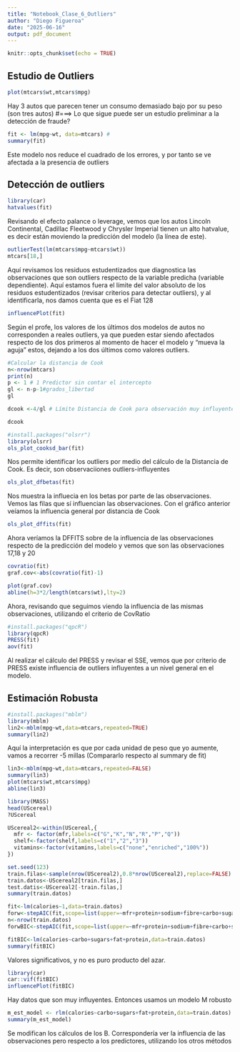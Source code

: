 ```yaml
---
title: "Notebook_Clase_6_Outliers"
author: "Diego Figueroa"
date: "2025-06-16"
output: pdf_document
---
```


```r
knitr::opts_chunk$set(echo = TRUE)
```

## Estudio de Outliers ##

```r
plot(mtcars$wt,mtcars$mpg)
```
Hay 3 autos que parecen tener un consumo demasiado bajo por su peso (son tres autos) 
#===> Lo que sigue puede ser un estudio preliminar a la detección de fraude?

```r
fit <- lm(mpg~wt, data=mtcars) # 
summary(fit)
```
Este modelo nos reduce el cuadrado de los errores, y por tanto se ve afectada a la presencia de outliers

## Detección de outliers ##

```r
library(car)
hatvalues(fit)
```

Revisando el efecto palance o leverage, vemos que los autos Lincoln Continental, Cadillac Fleetwood y Chrysler Imperial tienen un alto hatvalue, es decir están moviendo la predicción del modelo (la línea de este).

```r
outlierTest(lm(mtcars$mpg~mtcars$wt))
mtcars[18,]
```
Aquí revisamos los residuos estudentizados que diagnostica las observaciones que son outliers respecto de la variable predicha (variable dependiente). Aquí estamos fuera el límite del valor absoluto de los residuos estudentizados (revisar criterios para detectar outliers), y al identificarla, nos damos cuenta que es el Fiat 128



```r
influencePlot(fit)
```

Según el profe, los valores de los últimos dos modelos de autos no corresponden a reales outliers, ya que pueden estar siendo afectados respecto de los dos primeros al momento de hacer el modelo y "mueva la aguja" estos, dejando a los dos últimos como valores outliers.

```r
#Calcular la distancia de Cook
n<-nrow(mtcars)
print(n)
p <- 1 # 1 Predictor sin contar el intercepto
gl <- n-p-1#grados_libertad
gl

dcook <-4/gl # Límite Distancia de Cook para observación muy influyente

dcook
```

```r
#install.packages("olsrr")
library(olsrr)
ols_plot_cooksd_bar(fit)
```
Nos permite identificar los outliers por medio del cálculo de la Distancia de Cook. Es decir, son observaciiones outliers-influyentes

```r
ols_plot_dfbetas(fit)
```
Nos muestra la influecia en los betas por parte de las observaciones. Vemos las filas que sí influencian las observaciones. Con el gráfico anterior veíamos la influencia general por distancia de Cook

```r
ols_plot_dffits(fit)
```

Ahora veríamos la DFFITS sobre de la influencia de las observaciones respecto de la predicción del modelo y vemos que son las observaciones 17,18 y 20

```r
covratio(fit)
graf.cov<-abs(covratio(fit)-1)
```

```r
plot(graf.cov)
abline(h=3*2/length(mtcars$wt),lty=2)
```
Ahora, revisando que seguimos viendo la influencia de las mismas observaciones, utilizando el criterio de CovRatio

```r
#install.packages("qpcR")
library(qpcR)
PRESS(fit)
aov(fit)
```
Al realizar el cálculo del PRESS y revisar el SSE, vemos que por criterio de PRESS existe influencia de outliers influyentes a un nivel general en el modelo.


## Estimación Robusta


```r
#install.packages("mblm")
library(mblm)
lin2<-mblm(mpg~wt,data=mtcars,repeated=TRUE)
summary(lin2)
```
Aquí la interpretación es que por cada unidad de peso que yo aumente, vamos a recorrer -5 millas (Compararlo respecto al summary de fit)

```r
lin3<-mblm(mpg~wt,data=mtcars,repeated=FALSE)
summary(lin3)
plot(mtcars$wt,mtcars$mpg)
abline(lin3)
```
```r
library(MASS)
head(UScereal)
?UScereal
```
```r
UScereal2<-within(UScereal,{
  mfr <- factor(mfr,labels=c("G","K","N","R","P","Q"))
  shelf<-factor(shelf,labels=c("1","2","3"))
  vitamins<-factor(vitamins,labels=c("none","enriched","100%"))
})
```

```r
set.seed(123)
train.filas<-sample(nrow(UScereal2),0.8*nrow(UScereal2),replace=FALSE)
train.datos<-UScereal2[train.filas,]
test.datis<-UScereal2[-train.filas,]
summary(train.datos)
```
```r
fit<-lm(calories~1,data=train.datos)
forw<-stepAIC(fit,scope=list(upper=~mfr+protein+sodium+fibre+carbo+sugars+shelf+potassium+vitamins,data=train.datos),direction = "forward")
n<-nrow(train.datos)
forwBIC<-stepAIC(fit,scope=list(upper=~mfr+protein+sodium+fibre+carbo+sugars+shelf+potassium+vitamins,data=train.datos),direction = "forward",k=log(n))
```

```r
fitBIC<-lm(calories~carbo+sugars+fat+protein,data=train.datos)
summary(fitBIC)
```
Valores significativos, y no es puro producto del azar.


```r
library(car)
car::vif(fitBIC)
influencePlot(fitBIC)
```


Hay datos que son muy influyentes. Entonces usamos un modelo M robusto

```r
m_est_model <- rlm(calories~carbo+sugars+fat+protein,data=train.datos)
summary(m_est_model)

```
Se modifican los cálculos de los B. Correspondería ver la influencia de las observaciones pero respecto a los predictores, utilizando los otros métodos

